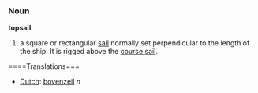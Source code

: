 ===Noun===
'''topsail'''

#a square or rectangular [[sail]] normally set perpendicular to the length of the ship.   It is rigged above the [[course sail]].

====Translations===
*[[Dutch]]: [[bovenzeil]] ''n''